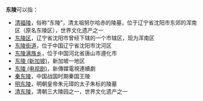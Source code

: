 '''东陵'''可以指：
* [[清福陵|清福陵]]，俗称“东陵”，清太祖努尔哈赤的陵墓，位于辽宁省沈阳市东郊的浑南区（原名东陵区），世界文化遗产之一
* [[东陵区|东陵区]]，辽宁省沈阳市曾经下辖的一个市辖区，现为浑南区
* [[东陵街道|东陵街道]]，位于中国辽宁省沈阳市沈河区
* [[东陵满族乡|东陵满族乡]]，位于中国河北省唐山市遵化市
* [[东陵_(新加坡)|东陵 (新加坡)]]，新加坡一地区
* [[东陵_(电视剧)|东陵 (电视剧)]]，新傳媒電視連續劇
* [[秦东陵|秦东陵]]，中国战国时期秦国王陵
* [[明东陵|明东陵]]，明朝皇帝朱元璋的太子朱标的陵墓
* [[清东陵|清东陵]]，清朝三大陵园之一，世界文化遗产之一
{{Disambiguation|Cat=二字消歧义}}